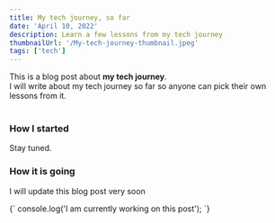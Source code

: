 ```yaml
---
title: My tech journey, so far
date: 'April 10, 2022'
description: Learn a few lessons from my tech journey
thumbnailUrl: '/My-tech-journey-thumbnail.jpeg'
tags: ['tech']
---
```


<div>
  This is a blog post about <strong>my tech journey</strong>. <br/>
  I will write about my tech journey so far so anyone can pick their own lessons from it.
</div>

<br/>

### How I started
Stay tuned.

### How it is going
I will update this blog post very soon

<SyntaxHighlighter language="javascript">
  {`
    console.log('I am currently working on this post');
  `}
</SyntaxHighlighter>